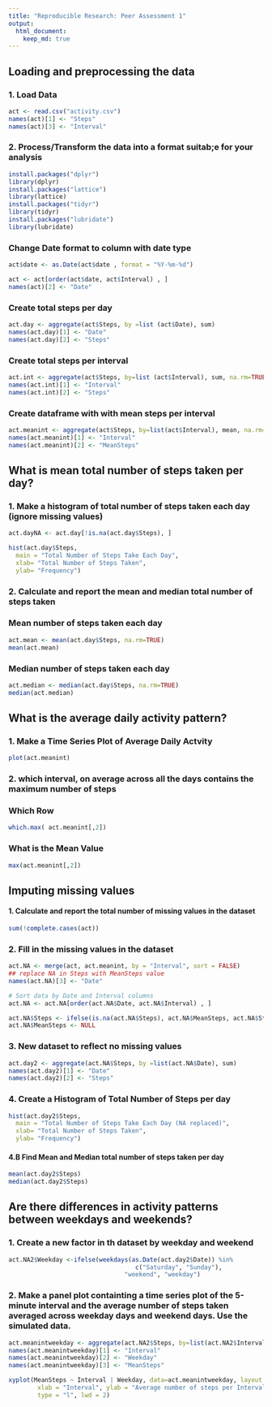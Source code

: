```yaml
---
title: "Reproducible Research: Peer Assessment 1"
output: 
  html_document:
    keep_md: true
---
```



## Loading and preprocessing the data

### 1. Load Data
```r
act <- read.csv("activity.csv")
names(act)[1] <- "Steps"
names(act)[3] <- "Interval"
```
### 2. Process/Transform the data into a format suitab;e for your analysis
```r

install.packages("dplyr")
library(dplyr)
install.packages("lattice")
library(lattice)
install.packages("tidyr")
library(tidyr)
install.packages("lubridate")
library(lubridate)
````
### Change Date format to column with date type
```r
act$date <- as.Date(act$date , format = "%Y-%m-%d")

act <- act[order(act$date, act$Interval) , ]
names(act)[2] <- "Date"
```
### Create total steps per day
```r
act.day <- aggregate(act$Steps, by =list (act$Date), sum)
names(act.day)[1] <- "Date"
names(act.day)[2] <- "Steps"
```
### Create total steps per interval
```r
act.int <- aggregate(act$Steps, by=list (act$Interval), sum, na.rm=TRUE, na.action=NULL)
names(act.int)[1] <- "Interval"
names(act.int)[2] <- "Steps"
```
### Create dataframe with with mean steps per interval
```r
act.meanint <- aggregate(act$Steps, by=list(act$Interval), mean, na.rm=TRUE, na.action=NULL)
names(act.meanint)[1] <- "Interval"
names(act.meanint)[2] <- "MeanSteps"
```

## What is mean total number of steps taken per day?

### 1. Make a histogram of total number of steps taken each day (ignore missing values)
```r
act.dayNA <- act.day[!is.na(act.day$Steps), ]

hist(act.day$Steps, 
  main = "Total Number of Steps Take Each Day",
  xlab= "Total Number of Steps Taken",
  ylab= "Frequency")

```
### 2. Calculate and report the mean and median total number of steps taken  
  
### Mean number of steps taken each day  
```r
act.mean <- mean(act.day$Steps, na.rm=TRUE)
mean(act.mean)
```

### Median number of steps taken each day
```r
act.median <- median(act.day$Steps, na.rm=TRUE)
median(act.median)
```

## What is the average daily activity pattern?

### 1. Make a Time Series Plot of Average Daily Actvity
```r


plot(act.meanint)


```
### 2. which interval, on average across all the days contains the maximum number of steps

### Which Row 
```r
which.max( act.meanint[,2])

```
### What is the Mean Value 
``` r
max(act.meanint[,2])

```
## Imputing missing values

#### 1. Calculate and report the total number of missing values in the dataset
```r
sum(!complete.cases(act))
```
### 2. Fill in the missing values in the dataset
```r

act.NA <- merge(act, act.meanint, by = "Interval", sort = FALSE)
## replace NA in Steps with MeanSteps value
names(act.NA)[3] <- "Date"

# Sort data by Date and Interval columns
act.NA <- act.NA[order(act.NA$Date, act.NA$Interval) , ]

act.NA$Steps <- ifelse(is.na(act.NA$Steps), act.NA$MeanSteps, act.NA$Steps)
act.NA$MeanSteps <- NULL

```
### 3. New dataset to reflect no missing values
```r

act.day2 <- aggregate(act.NA$Steps, by =list(act.NA$Date), sum)
names(act.day2)[1] <- "Date"
names(act.day2)[2] <- "Steps"


```
### 4. Create a Histogram of Total Number of Steps per day
```r

hist(act.day2$Steps, 
  main = "Total Number of Steps Take Each Day (NA replaced)",
  xlab= "Total Number of Steps Taken",
  ylab= "Frequency")

```
#### 4.B Find Mean and Median total number of steps taken per day
``` r
mean(act.day2$Steps)
median(act.day2$Steps)
```
## Are there differences in activity patterns between weekdays and weekends?

### 1. Create a new factor in th dataset by weekday and weekend
``` r

act.NA2$Weekday <-ifelse(weekdays(as.Date(act.day2$Date)) %in% 
                                   c("Saturday", "Sunday"), 
                                "weekend", "weekday")
```

### 2. Make a panel plot containting a time series plot of the 5-minute interval and the average number of steps taken averaged across weekday days and weekend days. Use the simulated data.

``` r

act.meanintweekday <- aggregate(act.NA2$Steps, by=list(act.NA2$Interval, act.NA2$Weekday), mean, na.rm=TRUE, na.action=NULL)
names(act.meanintweekday)[1] <- "Interval"
names(act.meanintweekday)[2] <- "Weekday"
names(act.meanintweekday)[3] <- "MeanSteps"

xyplot(MeanSteps ~ Interval | Weekday, data=act.meanintweekday, layout = c(1, 2),
        xlab = "Interval", ylab = "Average number of steps per Interval", 
        type = "l", lwd = 2)
```
